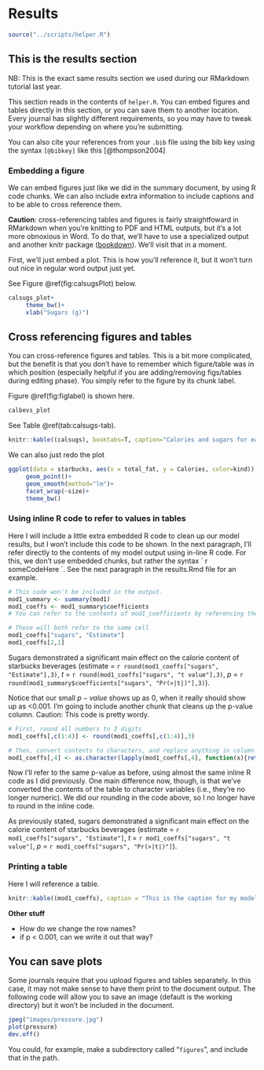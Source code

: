 # Results

```r
source("../scripts/helper.R")
```

## This is the results section

NB: This is the exact same results section we used during our RMarkdown tutorial last year.

This section reads in the contents of `helper.R`. You can embed figures and tables directly in this section, or you can save them to another location. Every journal has slightly different requirements, so you may have to tweak your workflow depending on where you're submitting. 

You can also cite your references from your `.bib` file using the bib key using the syntax `[@bibkey]` like this [@thompson2004]

### Embedding a figure

We can embed figures just like we did in the summary document, by using R code chunks. We can also include extra information to include captions and to be able to cross reference them. 

**Caution**: cross-referencing tables and figures is fairly straightfoward in RMarkdown when you're knitting to PDF and HTML outputs, but it's a lot more obnoxious in Word. To do that, we'll have to use a specialized output and another knitr package ([bookdown](https://bookdown.org/yihui/bookdown/a-single-document.html)). We'll visit that in a moment. 

First, we'll just embed a plot. This is how you'll reference it, but it won't turn out nice in regular word output just yet. 

See Figure \@ref(fig:calsugsPlot) below.

```r
calsugs_plot+
     theme_bw()+
     xlab("Sugars (g)")
```


## Cross referencing figures and tables

You can cross-reference figures and tables. This is a bit more complicated, but the benefit is that you don't have to remember which figure/table was in which position (especially helpful if you are adding/removing figs/tables during editing phase). You simply refer to the figure by its chunk label. 

Figure \@ref(fig:figlabel) is shown here. 

```r
calbevs_plot
```


See Table \@ref(tab:calsugs-tab).

```r
knitr::kable((calsugs), booktabs=T, caption="Calories and sugars for each beverage.")
```



<!-- Figure \@ref(fig:figlabel) is shown here.  -->



We can also just redo the plot

```r
ggplot(data = starbucks, aes(x = total_fat, y = Calories, color=kind)) + 
     geom_point()+
     geom_smooth(method="lm")+
     facet_wrap(~size)+
     theme_bw()
```


### Using inline R code to refer to values in tables
Here I will include a little extra embedded R code to clean up our model results, but I won't include this code to be shown. In the next paragraph, I'll refer directly to the contents of my model output using in-line R code. For this, we don't use embedded chunks, but rather the syntax  \`\ r someCodeHere \`. See the next paragraph in the results.Rmd file for an example.


```r
# This code won't be included in the output.
mod1_summary <- summary(mod1)
mod1_coeffs <- mod1_summary$coefficients
# You can refer to the contents of mod1_coefficients by referencing the index of the cell you want to use. This is in the form mod1_coefs["row", "column"]. See the paragraph below.

# These will both refer to the same cell
mod1_coeffs["sugars", "Estimate"]
mod1_coeffs[2,1]
```


Sugars demonstrated a significant main effect on the calorie content of starbucks beverages 
(estimate = `r round(mod1_coeffs["sugars", "Estimate"],3)`, 
$t$ = `r round(mod1_coeffs["sugars", "t value"],3)`, 
$p$ = `r round(mod1_summary$coefficients["sugars", "Pr(>|t|)"],3)`).

<!-- Note: the inline R code to include the model coefficients is a little wordy. While it comes out cleanly in the output, when you're working in the .Rmd file, you can separate the code on separate lines. These won't appear as line breaks in the output; for that, you would have to enter a blank line in between. -->

Notice that our small $p-value$ shows up as 0, when it really should show up as <0.001. I'm going to include another chunk that cleans up the p-value column. Caution: This code is pretty wordy.  

```r
# First, round all numbers to 3 digits
mod1_coeffs[,c(1:4)] <- round(mod1_coeffs[,c(1:4)],3)

# Then, convert contents to characters, and replace anything in column 4 (p-vals) that is less than 0.001 with "<0.001"
mod1_coeffs[,4] <- as.character(lapply(mod1_coeffs[,4], function(x){return(ifelse(x<0.001, "<0.001", as.character(round(x,3))))}))

```

Now I'll refer to the same p-value as before, using almost the same inline R code as I did previously. One main difference now, though, is that we've converted the contents of the table to character variables (i.e., they're no longer numeric). We did our rounding in the code above, so I no longer have to round in the inline code. 

As previously stated, sugars demonstrated a significant main effect on the calorie content of starbucks beverages 
(estimate = `r mod1_coeffs["sugars", "Estimate"]`, 
$t$ = `r mod1_coeffs["sugars", "t value"]`, 
$p$ = `r mod1_coeffs["sugars", "Pr(>|t|)"]`).


### Printing a table
Here I will reference a table. 

```r
knitr::kable((mod1_coeffs), caption = "This is the caption for my model coefficients table.")
```


**Other stuff**

- How do we change the row names?
- if p < 0.001, can we write it out that way?




## You can save plots
Some journals require that you upload figures and tables separately. In this case, it may not make sense to have them print to the document output. The following code will allow you to save an image (default is the working directory) but it won't be included in the document.

```r
jpeg("images/pressure.jpg")
plot(pressure)
dev.off()
```

You could, for example, make a subdirectory called "`figures`", and include that in the path. 
